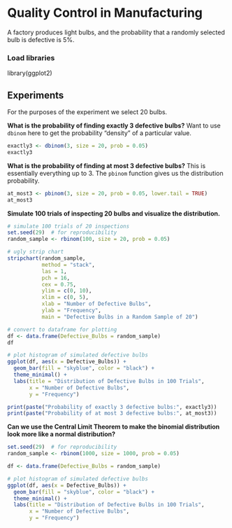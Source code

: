 # Quality Control in Manufacturing
A factory produces light bulbs, and the probability that a randomly selected bulb is defective is 5%. 

### Load libraries
library(ggplot2)

## Experiments
For the purposes of the experiment we select 20 bulbs.

**What is the probability of finding exactly 3 defective bulbs?**
Want to use `dbinom` here to get the probability "density" of a particular value.
```r
exactly3 <- dbinom(3, size = 20, prob = 0.05)
exactly3
```

**What is the probability of finding at most 3 defective bulbs?**
This is essentially everything up to 3. The `pbinom` function gives us the distribution probability.
```r
at_most3 <- pbinom(3, size = 20, prob = 0.05, lower.tail = TRUE)
at_most3
```

**Simulate 100 trials of inspecting 20 bulbs and visualize the distribution.**
```r
# simulate 100 trials of 20 inspections
set.seed(29)  # for reproducibility
random_sample <- rbinom(100, size = 20, prob = 0.05)

# ugly strip chart
stripchart(random_sample,
           method = "stack",
           las = 1,
           pch = 16,
           cex = 0.75,
           ylim = c(0, 10),
           xlim = c(0, 5),
           xlab = "Number of Defective Bulbs",
           ylab = "Frequency",
           main = "Defective Bulbs in a Random Sample of 20")

# convert to dataframe for plotting
df <- data.frame(Defective_Bulbs = random_sample)
df

# plot histogram of simulated defective bulbs
ggplot(df, aes(x = Defective_Bulbs)) +
  geom_bar(fill = "skyblue", color = "black") +
  theme_minimal() +
  labs(title = "Distribution of Defective Bulbs in 100 Trials",
       x = "Number of Defective Bulbs",
       y = "Frequency")

print(paste("Probability of exactly 3 defective bulbs:", exactly3))
print(paste("Probability of at most 3 defective bulbs:", at_most3))
```

**Can we use the Central Limit Theorem to make the binomial distribution look more like a normal distribution?**
```r
set.seed(29)  # for reproducibility
random_sample <- rbinom(1000, size = 1000, prob = 0.05)

df <- data.frame(Defective_Bulbs = random_sample)

# plot histogram of simulated defective bulbs
ggplot(df, aes(x = Defective_Bulbs)) +
  geom_bar(fill = "skyblue", color = "black") +
  theme_minimal() +
  labs(title = "Distribution of Defective Bulbs in 100 Trials",
       x = "Number of Defective Bulbs",
       y = "Frequency")
```